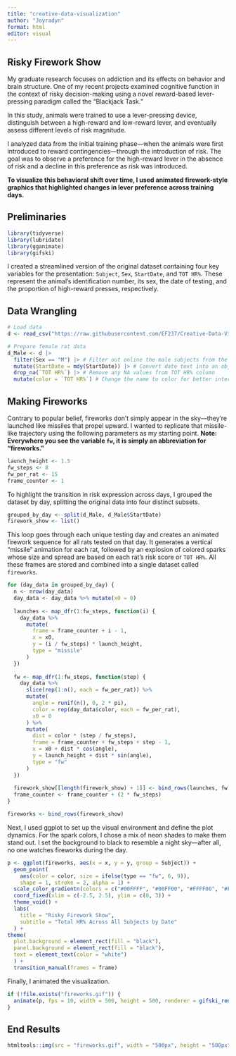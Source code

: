 ```yaml
---
title: "creative-data-visualization"
author: "Joyradyn"
format: html
editor: visual
---
```


## Risky Firework Show

My graduate research focuses on addiction and its effects on behavior and brain structure. One of my recent projects examined cognitive function in the context of risky decision-making using a novel reward-based lever-pressing paradigm called the “Blackjack Task.”

In this study, animals were trained to use a lever-pressing device, distinguish between a high-reward and low-reward lever, and eventually assess different levels of risk magnitude.

I analyzed data from the initial training phase—when the animals were first introduced to reward contingencies—through the introduction of risk. The goal was to observe a preference for the high-reward lever in the absence of risk and a decline in this preference as risk was introduced.

**To visualize this behavioral shift over time, I used animated firework-style graphics that highlighted changes in lever preference across training days.**

## Preliminaries

```r
library(tidyverse)
library(lubridate)
library(gganimate)
library(gifski)
```

I created a streamlined version of the original dataset containing four key variables for the presentation: `Subject`, `Sex`, `StartDate`, and `TOT HR%`. These represent the animal's identification number, its sex, the date of testing, and the proportion of high-reward presses, respectively.

## Data Wrangling

```r
# Load data
d <- read_csv("https://raw.githubusercontent.com/EF237/Creative-Data-Visualization-Project/refs/heads/main/CDV-Data.csv", col_names = TRUE)

# Prepare female rat data
d_Male <- d |>
  filter(Sex == "M") |> # Filter out online the male subjects from the dataset
  mutate(StartDate = mdy(StartDate)) |> # Convert date text into an object
  drop_na(`TOT HR%`) |> # Remove any NA values from TOT HR% column
  mutate(color = `TOT HR%`) # Change the name to color for better interpretation
```

## Making Fireworks

Contrary to popular belief, fireworks don't simply appear in the sky—they're launched like missiles that propel upward. I wanted to replicate that missile-like trajectory using the following parameters as my starting point. **Note: Everywhere you see the variable `fw`, it is simply an abbreviation for "fireworks."**

```r
launch_height <- 1.5 
fw_steps <- 8 
fw_per_rat <- 15 
frame_counter <- 1
```

To highlight the transition in risk expression across days, I grouped the dataset by day, splitting the original data into four distinct subsets.

```r
grouped_by_day <- split(d_Male, d_Male$StartDate)
firework_show <- list()
```

This loop goes through each unique testing day and creates an animated firework sequence for all rats tested on that day. It generates a vertical "missile" animation for each rat, followed by an explosion of colored sparks whose size and spread are based on each rat’s risk score or `TOT HR%`. All these frames are stored and combined into a single dataset called `fireworks`.

```r
for (day_data in grouped_by_day) {
  n <- nrow(day_data)
  day_data <- day_data %>% mutate(x0 = 0)
  
  launches <- map_dfr(1:fw_steps, function(i) {
    day_data %>%
      mutate(
        frame = frame_counter + i - 1,
        x = x0,
        y = (i / fw_steps) * launch_height,
        type = "missile"
      )
  })
  
  fw <- map_dfr(1:fw_steps, function(step) {
    day_data %>%
      slice(rep(1:n(), each = fw_per_rat)) %>%
      mutate(
        angle = runif(n(), 0, 2 * pi),
        color = rep(day_data$color, each = fw_per_rat),
        x0 = 0
      ) %>%
      mutate(
        dist = color * (step / fw_steps),
        frame = frame_counter + fw_steps + step - 1,
        x = x0 + dist * cos(angle),
        y = launch_height + dist * sin(angle),
        type = "fw"
      )
  })
  
  firework_show[[length(firework_show) + 1]] <- bind_rows(launches, fw)
  frame_counter <- frame_counter + (2 * fw_steps)
}

fireworks <- bind_rows(firework_show)
```

Next, I used ggplot to set up the visual environment and define the plot dynamics. For the spark colors, I chose a mix of neon shades to make them stand out. I set the background to black to resemble a night sky—after all, no one watches fireworks during the day.

```r
p <- ggplot(fireworks, aes(x = x, y = y, group = Subject)) +
  geom_point(
    aes(color = color, size = ifelse(type == "fw", 6, 9)),
    shape = 1, stroke = 2, alpha = 1) +
  scale_color_gradientn(colors = c("#00FFFF", "#00FF00", "#FFFF00", "#FF4500", "#FF00FF")) +
  coord_fixed(xlim = c(-2.5, 2.5), ylim = c(0, 3)) +
  theme_void() +
  labs(
    title = "Risky Firework Show",
    subtitle = "Total HR% Across All Subjects by Date"
  ) +
theme(
  plot.background = element_rect(fill = "black"),
  panel.background = element_rect(fill = "black"),
  text = element_text(color = "white")
  ) +
  transition_manual(frames = frame)
```

Finally, I animated the visualization.

```r
if (!file.exists("fireworks.gif")) {
  animate(p, fps = 10, width = 500, height = 500, renderer = gifski_renderer("fireworks.gif"))
}
```

## End Results

```r
htmltools::img(src = "fireworks.gif", width = "500px", height = "500px")
```
